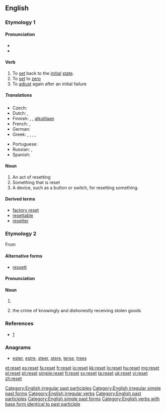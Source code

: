{{wikipedia|dab=reset}}
{{also|Reset}}
==English==

===Etymology 1===
{{prefix|re|set}}

====Pronunciation====
* {{IPA|/ɹiːˈsɛt/}}
* {{rhymes|ɛt}}

====Verb====
{{en-verb|resets|resetting|reset}}

# To [[set]] back to the [[initial]] [[state]].
# To [[set]] to [[zero]]
# To [[adjust]] again after an initial failure

=====Translations=====
{{trans-top|to set back to the initial state}}
* Czech: {{t|cs|resetovat}}
* Dutch: {{t|nl|herinitialiseren}},  {{t-|nl|terugstellen}}
* Finnish: {{t-|fi|nollata}}, {{t|fi|resetoida}}, {{t+|fi|asettaa}} [[alkutila|alkutilaan]]
* French: {{t|fr|remettre à zéro}}, {{t+|fr|réinitialiser}}
* German: {{t-|de|zurücksetzen}}
* Greek: {{t+|el|επαναφέρω|tr=epanaféro}}, {{t|el|ανατάσσω|tr=anatásso}} {{qualifier|a fragmented bone f.ex.}}, {{t|el|επανατοποθετώ|tr=epanatopothetó}}, {{t|el|ξαναβάζω|tr=xanavázo}}, {{t|el|ρυθμίζω εκ νέου|tr=rythmízo ek néou}}
{{trans-mid}}
* Portuguese: {{t+|pt|reiniciar}}
* Russian: {{t|ru|перезагружать|tr=perezagružát'}} {{impf}}, {{t|ru|перезагрузить|tr=perezagruzít'}} {{pf.}}
* Spanish: {{t-|es|reiniciar}}
{{trans-bottom}}

====Noun====
{{en-noun}}

# An act of resetting
# Something that is reset
# A device, such as a button or switch, for resetting something.

====Derived terms====
* [[factory reset]]
* [[resettable]]
* [[resetter]]

===Etymology 2===
From {{term|receipt}}

====Alternative forms====
* [[ressett]]

====Pronunciation====
{{rfp|Scotland|lang=en}}

====Noun====
{{en-noun}}

# {{rfdef|receipt?|lang=en|topic=Scottish English}}
# {{context|Scots law}} the crime of knowingly and dishonestly receiving stolen goods

===References===
* [http://www.police-information.co.uk/legislation/legislationindexsco.html#reset]

===Anagrams===
* [[ester#English|ester]], [[estre#English|estre]], [[steer#English|steer]], [[stere#English|stere]], [[terse#English|terse]], [[trees#English|trees]]

[[Category:English irregular past participles]]
[[Category:English irregular simple past forms]]
[[Category:English irregular verbs]]
[[Category:English past participles]]
[[Category:English simple past forms]]
[[Category:English verbs with base form identical to past participle]]

[[et:reset]]
[[es:reset]]
[[fa:reset]]
[[fr:reset]]
[[io:reset]]
[[kk:reset]]
[[lo:reset]]
[[hu:reset]]
[[mg:reset]]
[[pl:reset]]
[[pt:reset]]
[[simple:reset]]
[[fi:reset]]
[[sv:reset]]
[[ta:reset]]
[[uk:reset]]
[[vi:reset]]
[[zh:reset]]
